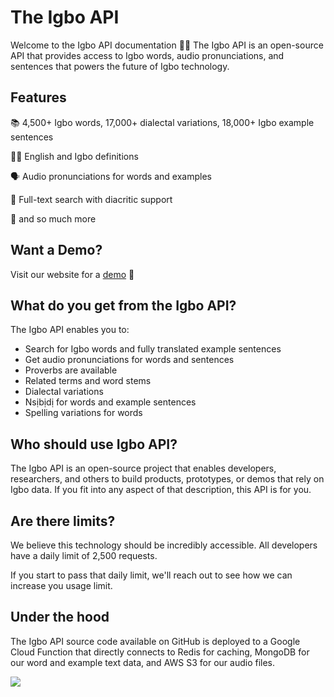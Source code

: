 
# The Igbo API

Welcome to the Igbo API documentation 👋🏾 The Igbo API is an open-source API that provides access to Igbo words, audio pronunciations, and sentences that powers the future of Igbo technology.

## Features 

📚 4,500+ Igbo words, 17,000+ dialectal variations, 18,000+ Igbo example sentences

✍🏾 English and Igbo definitions

🗣 Audio pronunciations for words and examples

🔎 Full-text search with diacritic support

🚀 and so much more

## Want a Demo?

Visit our website for a [demo](https://igboapi.com/#try-it-out) 🧱

## What do you get from the Igbo API?

The Igbo API enables you to:

* Search for Igbo words and fully translated example sentences
* Get audio pronunciations for words and sentences
* Proverbs are available
* Related terms and word stems
* Dialectal variations
* Nsịbịdị for words and example sentences
* Spelling variations for words


## Who should use Igbo API?

The Igbo API is an open-source project that enables developers, researchers, and others 
to build products, prototypes, or demos that rely on Igbo data. If you fit into any aspect 
of that description, this API is for you.

## Are there limits?

We believe this technology should be incredibly accessible. All developers have a daily limit of 
2,500 requests.

If you start to pass that daily limit, we'll reach out to see how we can increase you usage limit.

## Under the hood

The Igbo API source code available on GitHub is deployed to a Google Cloud Function that directly connects to 
Redis for caching, MongoDB for our word and example text data, and AWS S3 for our audio files.

![](./model.png)